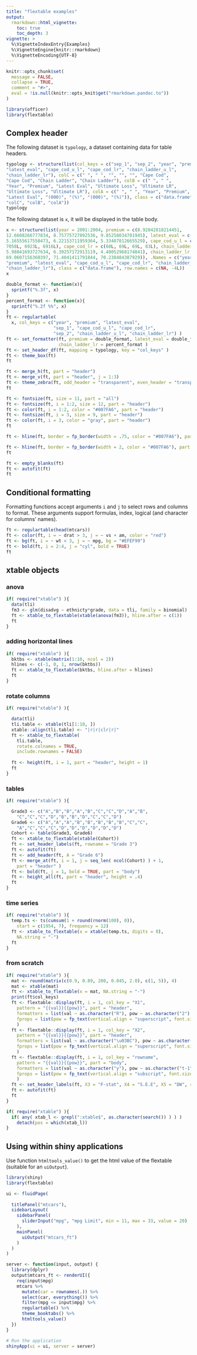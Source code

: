 ```yaml
---
title: "flextable examples"
output: 
  rmarkdown::html_vignette:
    toc: true 
    toc_depth: 3
vignette: >
  %\VignetteIndexEntry{Examples}
  %\VignetteEngine{knitr::rmarkdown}
  %\VignetteEncoding{UTF-8}
---
```


```r
knitr::opts_chunk$set(
  message = FALSE,
  collapse = TRUE,
  comment = "#>", 
  eval = !is.null(knitr::opts_knit$get("rmarkdown.pandoc.to"))
)
```

```r
library(officer)
library(flextable)
```

## Complex header

The following dataset is `typology`, a dataset containing data for table headers.

```r
typology <- structure(list(col_keys = c("sep_1", "sep_2", "year", "premium",
"latest_eval", "cape_cod_u_l", "cape_cod_lr", "chain_ladder_u_l",
"chain_ladder_lr"), colC = c(" ", " ", "", "", "", "Cape Cod",
"Cape Cod", "Chain Ladder", "Chain Ladder"), colB = c(" ", " ",
"Year", "Premium", "Latest Eval", "Ultimate Loss", "Ultimate LR",
"Ultimate Loss", "Ultimate LR"), colA = c(" ", " ", "Year", "Premium",
"Latest Eval", "(000)", "(%)", "(000)", "(%)")), class = c("data.frame"), row.names = c(NA, -9L), .Names = c("col_keys",
"colC", "colB", "colA"))
typology
```

The following dataset is `x`, it will be displayed in the table body.


```r
x <- structure(list(year = 2001:2004, premium = c(8.92042818214451,
12.6608266777834, 8.75775727892536, 9.85258034701945), latest_eval = c(4.49236487976272,
5.16555617550473, 6.22153711959364, 5.33407812665529), cape_cod_u_l = c(6998L,
7058L, 6923L, 6916L), cape_cod_lr = c(60L, 69L, 69L, 83L), chain_ladder_u_l = c(4.97029563327406,
5.98041693727634, 6.39257172913119, 4.40052968174841), chain_ladder_lr = c(69.3393557027241,
69.0607156360397, 71.4041411791844, 70.238484387929)), .Names = c("year",
"premium", "latest_eval", "cape_cod_u_l", "cape_cod_lr", "chain_ladder_u_l",
"chain_ladder_lr"), class = c("data.frame"), row.names = c(NA, -4L))
x
```



```r
double_format <- function(x){
  sprintf("%.3f", x)
}
percent_format <- function(x){
  sprintf("%.2f %%", x)
}
ft <- regulartable(
  x, col_keys = c("year", "premium", "latest_eval",
                  "sep_1", "cape_cod_u_l", "cape_cod_lr",
                  "sep_2", "chain_ladder_u_l", "chain_ladder_lr") )
ft <- set_formatter(ft, premium = double_format, latest_eval = double_format,
                    chain_ladder_lr = percent_format )
ft <- set_header_df(ft, mapping = typology, key = "col_keys" )
ft <- theme_box(ft)
ft

ft <- merge_h(ft, part = "header")
ft <- merge_v(ft, part = "header", j = 1:3)
ft <- theme_zebra(ft, odd_header = "transparent", even_header = "transparent")
ft

ft <- fontsize(ft, size = 11, part = "all")
ft <- fontsize(ft, i = 1:2, size = 12, part = "header")
ft <- color(ft, i = 1:2, color = "#007FA6", part = "header")
ft <- fontsize(ft, i = 3, size = 9, part = "header")
ft <- color(ft, i = 3, color = "gray", part = "header")
ft

ft <- hline(ft, border = fp_border(width = .75, color = "#007FA6"), part = "body" )

ft <- hline(ft, border = fp_border(width = 2, color = "#007FA6"), part = "header" )
ft

ft <- empty_blanks(ft)
ft <- autofit(ft)
ft
```

## Conditional formatting

Formatting functions accept arguments `i` and `j` to select rows 
and columns to format. These arguments support formulas, index, logical 
(and character for columns' names).

```r
ft <- regulartable(head(mtcars))
ft <- color(ft, i = ~ drat > 3, j = ~ vs + am, color = "red")
ft <- bg(ft, i = ~ wt < 3, j = ~ mpg, bg = "#EFEF99")
ft <- bold(ft, i = 2:4, j = "cyl", bold = TRUE)
ft
```

## xtable objects

### anova

```r
if( require("xtable") ){
  data(tli)
  fm3 <- glm(disadvg ~ ethnicty*grade, data = tli, family = binomial)
  ft <- xtable_to_flextable(xtable(anova(fm3)), hline.after = c(1))
  ft
}
```

### adding horizontal lines

```r
if( require("xtable") ){
  bktbs <- xtable(matrix(1:10, ncol = 2))
  hlines <- c(-1, 0, 1, nrow(bktbs))
  ft <- xtable_to_flextable(bktbs, hline.after = hlines)
  ft
}
```


### rotate columns 

```r
if( require("xtable") ){

  data(tli)
  tli.table <- xtable(tli[1:10, ])
  xtable::align(tli.table) <- "|r|r|clr|r|"
  ft <- xtable_to_flextable(
    tli.table, 
    rotate.colnames = TRUE, 
    include.rownames = FALSE)
  
  ft <- height(ft, i = 1, part = "header", height = 1)
  ft
}
```

### tables

```r
if( require("xtable") ){

  Grade3 <- c("A","B","B","A","B","C","C","D","A","B",
    "C","C","C","D","B","B","D","C","C","D")
  Grade6 <- c("A","A","A","B","B","B","B","B","C","C",
    "A","C","C","C","D","D","D","D","D","D")
  Cohort <- table(Grade3, Grade6)
  ft <- xtable_to_flextable(xtable(Cohort))
  ft <- set_header_labels(ft, rowname = "Grade 3")
  ft <- autofit(ft)
  ft <- add_header(ft, A = "Grade 6") 
  ft <- merge_at(ft, i = 1, j = seq_len( ncol(Cohort) ) + 1, 
    part = "header" ) 
  ft <- bold(ft, j = 1, bold = TRUE, part = "body")
  ft <- height_all(ft, part = "header", height = .4)
  ft
}
```

### time series

```r
if( require("xtable") ){
  temp.ts <- ts(cumsum(1 + round(rnorm(100), 0)),
    start = c(1954, 7), frequency = 12)
  ft <- xtable_to_flextable(x = xtable(temp.ts, digits = 0),
    NA.string = "-")
  ft
}
```

### from scratch

```r
if( require("xtable") ){
  mat <- round(matrix(c(0.9, 0.89, 200, 0.045, 2.0), c(1, 5)), 4)
  mat <- xtable(mat)
  ft <- xtable_to_flextable(x = mat, NA.string = "-")
  print(ft$col_keys)
  ft <- flextable::display(ft, i = 1, col_key = "X1", 
    pattern = "{{val}}{{pow}}", part = "header",
    formatters = list(val ~ as.character("R"), pow ~ as.character("2") ),
    fprops = list(pow = fp_text(vertical.align = "superscript", font.size = 8))
    )
  ft <- flextable::display(ft, i = 1, col_key = "X2", 
    pattern = "{{val}}{{pow}}", part = "header",
    formatters = list(val ~ as.character("\u03BC"), pow ~ as.character("x") ),
    fprops = list(pow = fp_text(vertical.align = "superscript", font.size = 8))
    )
  ft <- flextable::display(ft, i = 1, col_key = "rowname", 
    pattern = "{{val}}{{pow}}", part = "body",
    formatters = list(val ~ as.character("y"), pow ~ as.character("t-1") ),
    fprops = list(pow = fp_text(vertical.align = "subscript", font.size = 8))
    )
  ft <- set_header_labels(ft, X3 = "F-stat", X4 = "S.E.E", X5 = "DW", rowname = "")
  ft <- autofit(ft)
  ft
}
```

```r
if( require("xtable") ){
  if( any( xtab_l <- grepl(":xtable$", as.character(search()) ) ) )
    detach(pos = which(xtab_l))
}

```


## Using within shiny applications

Use function `htmltools_value()` to get the html value of the 
flextable (suitable for an `uiOutput`). 

```r
library(shiny)
library(flextable)

ui <- fluidPage(
  
  titlePanel("mtcars"),
  sidebarLayout(
    sidebarPanel(
      sliderInput("mpg", "mpg Limit", min = 11, max = 33, value = 20)
    ),
    mainPanel(
      uiOutput("mtcars_ft")
    )
  )
)

server <- function(input, output) {
  library(dplyr)
  output$mtcars_ft <- renderUI({
    req(input$mpg)
    mtcars %>%
      mutate(car = rownames(.)) %>%
      select(car, everything()) %>%
      filter(mpg <= input$mpg) %>%
      regulartable() %>%
      theme_booktabs() %>% 
      htmltools_value()
  })
}

# Run the application
shinyApp(ui = ui, server = server)
```

